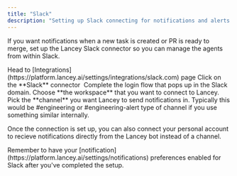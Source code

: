 ```yaml
---
title: "Slack"
description: "Setting up Slack connecting for notifications and alerts."
---
```


If you want notifications when a new task is created or PR is ready to merge, set up the Lancey Slack connector so you can manage the agents from within Slack.

<Steps>
  <Step title="Integrations">
    Head to [Integrations](https://platform.lancey.ai/settings/integrations/slack.com) page
  </Step>
  <Step title="Connecting Slack">
    Click on the **Slack** connector 
  </Step>
  <Step title="Selecting workspace">
    Complete the login flow that pops up in the Slack domain. Choose **the workspace** that you want to connect to Lancey.
  </Step>
  <Step title="Selecting channel" stepNumber={4}>
    Pick the **channel** you want Lancey to send notifications in. Typically this would be #engineering or #engineering-alert type of channel if you use something similar internally.
  </Step>
</Steps>

Once the connection is set up, you can also connect your personal account to recieve notifications directly from the Lancey bot instead of a channel.

<Note>
  Remember to have your [notification](https://platform.lancey.ai/settings/notifications) preferences enabled for Slack after you've completed the setup.
</Note>